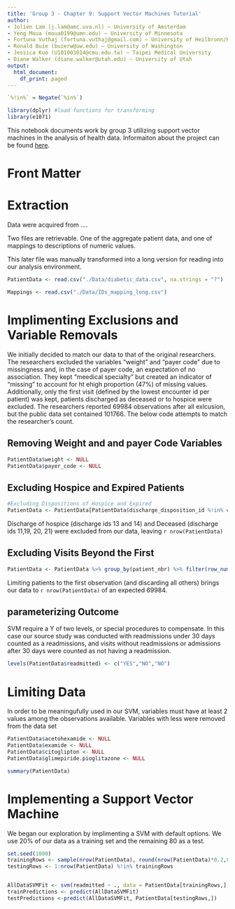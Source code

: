 ```yaml
---
title: 'Group 3 - Chapter 9: Support Vector Machines Tutorial'
author:
- Jolien Lam (j.lam@amc.uva.nl) – University of Amsterdam
- Yeng Moua (moua0199@umn.edu) – University of Minnesota
- Fortuna Vuthaj (fortuna.vuthaj@gmail.com) – University of Heilbronn/Heidelberg
- Ronald Buie (buierw@uw.edu) – University of Washington
- Jessica Kuo (U101003014@cmu.edu.tw) – Taipei Medical University
- Diane Walker (diane.walker@utah.edu) – University of Utah
output:
  html_document:
    df_print: paged
---
```


```r


`%!in%` = Negate(`%in%`)

library(dplyr) #load functions for transforming 
library(e1071)
```

This notebook documents work by group 3 utilizing support vector machines in the analysis of health data. Informaiton about the project can be found [here](https://iphie2018.wordpress.com/academic-program/).

# Front Matter

# Extraction

Data were acquired from ....

Two files are retrievable. One of the aggregate patient data, and one of mappings to descriptions of numeric values.

This later file was manually transformed into a long version for reading into our analysis environment.

```r
PatientData <- read.csv("./Data/diabetic_data.csv", na.strings = "?")

Mappings <- read.csv("./Data/IDs_mapping_long.csv")

```

# Implimenting Exclusions and Variable Removals

We initially decided to match our data to that of the original researchers. The researchers excluded the variables "weight" and "payer code" due to missingness and, in the case of payer code, an expectation of no association. They kept "meedical specialty" but created an indicator of "missing" to account for ht ehigh proportion (47%) of missing values. Additionally, only the first visit (defined by the lowest encounter id per patient) was kept, patients discharged as deceased or to hospice were excluded. The researchers reported 69984 observations after all exlcusion, but the public data set contained 101766. The below code attempts to match the researcher's count.

## Removing Weight and and payer Code Variables

```r
PatientData$weight <- NULL
PatientData$payer_code <- NULL
```

## Excluding Hospice and Expired Patients

```r
#Excluding Dispositions of Hospice and Expired
PatientData <- PatientData[PatientData$discharge_disposition_id %!in% c(13,14,11,19,20,21),]
```

Discharge of hospice (discharge ids 13 and 14) and Deceased (discharge ids 11,19, 20, 21) were excluded from our data, leaving `r nrow(PatientData)`

## Excluding Visits Beyond the First

```r
PatientData <- PatientData %>% group_by(patient_nbr) %>% filter(row_number(encounter_id) == 1)
```

Limiting patients to the first observation (and discarding all others) brings our data to `r nrow(PatientData)` of an expected 69984.

## parameterizing Outcome

SVM require a Y of two levels, or special procedures to compensate. In this case our source study was conducted with readmissions under 30 days counted as a readmissions, and visits without readmissions or admissions after 30 days were counted as not having a readmission.

```r

levels(PatientData$readmitted) <- c("YES","NO","NO")

```

# Limiting Data

In order to be meaningufully used in our SVM, variables must have at least 2 values among the observations available. Variables with less were removed from the data set

```r
PatientData$acetohexamide <- NULL
PatientData$examide <- NULL
PatientData$citoglipton <- NULL
PatientData$glimepiride.pioglitazone <- NULL

summary(PatientData)
```

# Implementing a Support Vector Machine

We began our exploration by implimenting a SVM with default options. We use 20% of our data as a training set and the remaining 80 as a test.

```r
set.seed(1000)
trainingRows <- sample(nrow(PatientData), round(nrow(PatientData)*0.2,0))
testingRows <- 1:nrow(PatientData) %!in% trainingRows


AllDataSVMFit <- svm(readmitted ~ ., data = PatientData[trainingRows,], kernel = "linear")
trainPredictions <- predict(AllDataSVMFit)
testPredictions <-predict(AllDataSVMFit, PatientData[testingRows,])
```






